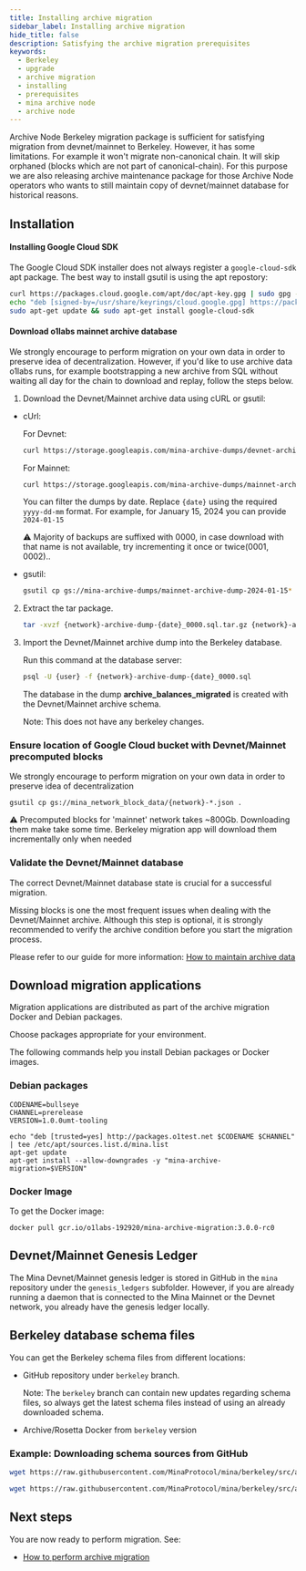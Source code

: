 ```yaml
---
title: Installing archive migration
sidebar_label: Installing archive migration
hide_title: false
description: Satisfying the archive migration prerequisites
keywords:
  - Berkeley
  - upgrade
  - archive migration
  - installing 
  - prerequisites
  - mina archive node
  - archive node
---
```


Archive Node Berkeley migration package is sufficient for satisfying migration from devnet/mainnet to Berkeley.
However, it has some limitations. For example it won't migrate non-canonical chain. It will skip orphaned (blocks which are not part of canonical-chain). 
For this purpose we are also releasing archive maintenance package for those Archive Node operators who wants to still maintain copy of devnet/mainnet database for historical reasons.

## Installation

#### Installing Google Cloud SDK

The Google Cloud SDK installer does not always register a `google-cloud-sdk` apt package. The best way to install gsutil is using the apt repostory:

```sh
curl https://packages.cloud.google.com/apt/doc/apt-key.gpg | sudo gpg --dearmor -o /usr/share/keyrings/cloud.google.gpg
echo "deb [signed-by=/usr/share/keyrings/cloud.google.gpg] https://packages.cloud.google.com/apt cloud-sdk main" | sudo tee -a /etc/apt/sources.list.d/google-cloud-sdk.list
sudo apt-get update && sudo apt-get install google-cloud-sdk
```

#### Download o1labs mainnet archive database

We strongly encourage to perform migration on your own data in order to preserve idea of decentralization. However, if you'd like to use archive data o1labs runs, for example bootstrapping a new archive from SQL without waiting all day for the chain to download and replay, follow the steps below.

1. Download the Devnet/Mainnet archive data using cURL or gsutil:

- cUrl:

   For Devnet:
   ```sh
   curl https://storage.googleapis.com/mina-archive-dumps/devnet-archive-dump-{date}_0000.sql.tar.gz
   ```

   For Mainnet:   
   ```sh
   curl https://storage.googleapis.com/mina-archive-dumps/mainnet-archive-dump-{date}_0000.sql.tar.gz
   ```

   You can filter the dumps by date. Replace `{date}` using the required `yyyy-dd-mm` format. For example, for January 15, 2024 you can provide `2024-01-15`

   :warning: Majority of backups are suffixed with 0000, in case download with that name is not available, try incrementing it once or twice(0001, 0002)..

- gsutil:
   
   ```sh
   gsutil cp gs://mina-archive-dumps/mainnet-archive-dump-2024-01-15* .
   ```

2. Extract the tar package.

   ```sh
   tar -xvzf {network}-archive-dump-{date}_0000.sql.tar.gz {network}-archive-dump-{date}_0000.sql
   ```

3. Import the Devnet/Mainnet archive dump into the Berkeley database.

   Run this command at the database server:

   ```sh
   psql -U {user} -f {network}-archive-dump-{date}_0000.sql
   ```

   The database in the dump **archive_balances_migrated** is created with the Devnet/Mainnet archive schema.

   Note: This does not have any berkeley changes.

### Ensure location of Google Cloud bucket with Devnet/Mainnet precomputed blocks

We strongly encourage to perform migration on your own data in order to preserve idea of decentralization

`gsutil cp gs://mina_network_block_data/{network}-*.json .`

:warning: Precomputed blocks for 'mainnet' network takes ~800Gb. Downloading them make take some time. Berkeley migration app will download them incrementally only when needed 

### Validate the Devnet/Mainnet database

The correct Devnet/Mainnet database state is crucial for a successful migration. 

Missing blocks is one the most frequent issues when dealing with the Devnet/Mainnet archive. Although this step is optional, it is strongly recommended to verify the archive condition before you start the migration process.

Please refer to our guide for more information: [How to maintain archive data](/berkeley-upgrade/mainnet-database-maintenance)

## Download migration applications

Migration applications are distributed as part of the archive migration Docker and Debian packages.

Choose packages appropriate for your environment. 

The following commands help you install Debian packages or Docker images.

### Debian packages

```
CODENAME=bullseye
CHANNEL=prerelease
VERSION=1.0.0umt-tooling

echo "deb [trusted=yes] http://packages.o1test.net $CODENAME $CHANNEL" | tee /etc/apt/sources.list.d/mina.list
apt-get update
apt-get install --allow-downgrades -y "mina-archive-migration=$VERSION"
```

### Docker Image

To get the Docker image:


```
docker pull gcr.io/o1labs-192920/mina-archive-migration:3.0.0-rc0
```

## Devnet/Mainnet Genesis Ledger

The Mina Devnet/Mainnet genesis ledger is stored in GitHub in the `mina` repository under the `genesis_ledgers` subfolder. However, if you are already running a daemon that is connected to the Mina Mainnet or the Devnet network, you already have the genesis ledger locally.

## Berkeley database schema files

You can get the Berkeley schema files from different locations:

- GitHub repository under `berkeley` branch. 

    Note: The `berkeley` branch can contain new updates regarding schema files, so always get the latest schema files instead of using an already downloaded schema. 
- Archive/Rosetta Docker from `berkeley` version

### Example: Downloading schema sources from GitHub

   ```sh
   wget https://raw.githubusercontent.com/MinaProtocol/mina/berkeley/src/app/archive/zkapp_tables.sql

   wget https://raw.githubusercontent.com/MinaProtocol/mina/berkeley/src/app/archive/create_schema.sql

   ```

## Next steps

You are now ready to perform migration. See:

- [How to perform archive migration](/berkeley-upgrade/migrating-archive-database-to-berkeley)
